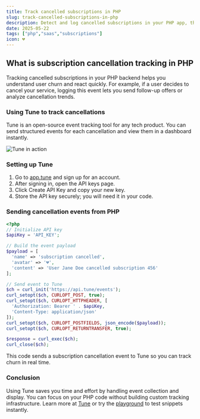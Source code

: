 ```yaml
---
title: Track cancelled subscriptions in PHP
slug: track-cancelled-subscriptions-in-php
description: Detect and log cancelled subscriptions in your PHP app, then send events to Tune for reporting and alerting.
date: 2025-05-22
tags: ["php","saas","subscriptions"]
icon: 💔
---
```


## What is subscription cancellation tracking in PHP

Tracking cancelled subscriptions in your PHP backend helps you understand user churn and react quickly.
For example, if a user decides to cancel your service, logging this event lets you send follow-up offers or analyze cancellation trends.

### Using Tune to track cancellations

Tune is an open-source event tracking tool for any tech product.
You can send structured events for each cancellation and view them in a dashboard instantly.

![Tune in action](https://tune/images/misc/ops-usage.jpg)

### Setting up Tune

1. Go to [app.tune](https://app.tune) and sign up for an account.
2. After signing in, open the API keys page.
3. Click Create API Key and copy your new key.
4. Store the API key securely; you will need it in your code.

### Sending cancellation events from PHP

```php
<?php
// Initialize API key
$apiKey = 'API_KEY';

// Build the event payload
$payload = [
  'name' => 'subscription cancelled',
  'avatar' => '💔',
  'content' => 'User Jane Doe cancelled subscription 456'
];

// Send event to Tune
$ch = curl_init('https://api.tune/events');
curl_setopt($ch, CURLOPT_POST, true);
curl_setopt($ch, CURLOPT_HTTPHEADER, [
  'Authorization: Bearer ' . $apiKey,
  'Content-Type: application/json'
]);
curl_setopt($ch, CURLOPT_POSTFIELDS, json_encode($payload));
curl_setopt($ch, CURLOPT_RETURNTRANSFER, true);

$response = curl_exec($ch);
curl_close($ch);
```

This code sends a subscription cancellation event to Tune so you can track churn in real time.

### Conclusion

Using Tune saves you time and effort by handling event collection and display.
You can focus on your PHP code without building custom tracking infrastructure.
Learn more at [Tune](https://tune) or try the [playground](https://tune/playground) to test snippets instantly.
